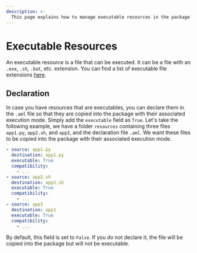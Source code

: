 ```yaml
---
description: >-
  This page explains how to manage executable resources in the package.
---
```



# Executable Resources

An executable resource is a file that can be executed. It can be a file with an `.exe`, `.sh`, `.bat`, etc. extension. You can find a list of executable file extensions [here](https://aerorock.co.nz/list-of-executable-file-extensions-windows/).

## Declaration

In case you have resources that are executables, you can declare them in the `.aml` file so that they are copied into the package with their associated execution mode. Simply add the `executable` field as `True`. Let's take the following example, we have a folder `resources` containing three files `app1.py`, `app2.sh`, and `app3`, and the declaration file `.aml`. We want these files to be copied into the package with their associated execution mode.

<FileTree>
  <FileTree.Folder name="playbook" defaultOpen>
    <FileTree.Folder name=".git">
        <FileTree.File name="..." />
    </FileTree.Folder>
    <FileTree.Folder name=".aiop">
        <FileTree.File name="inventory_config.yml" />
        <FileTree.File name="inventory.yml" />
        <FileTree.File name="playbook.yml" />
    </FileTree.Folder>
    <FileTree.Folder name="resources" defaultOpen>
        <FileTree.File name=".aml" />
        <FileTree.File name="app1.py" />
        <FileTree.File name="app2.sh" />
        <FileTree.File name="app3" />
    </FileTree.Folder>
  </FileTree.Folder>
</FileTree>

```yaml {3, 8, 13} filename="resources/.aml" /True/
- source: app1.py
  destination: app1.py
  executable: True
  compatibility:
    - ...
- source: app2.sh
  destination: app2.sh
  executable: True
  compatibility:
    - ...
- source: app3
  destination: app1
  executable: True
  compatibility:
    - ...
```

By default, this field is set to `False`. If you do not declare it, the file will be copied into the package but will not be executable.